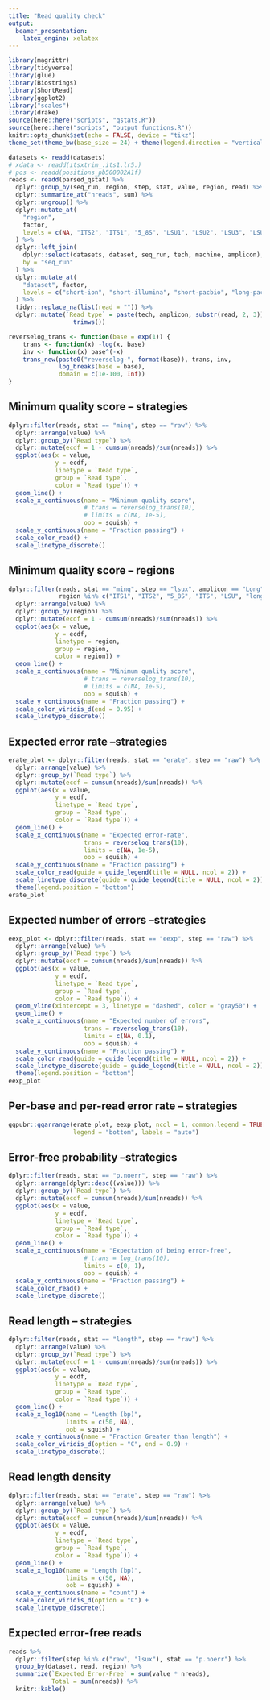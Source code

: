 ```yaml
---
title: "Read quality check"
output:
  beamer_presentation:
    latex_engine: xelatex
---
```


```r
library(magrittr)
library(tidyverse)
library(glue)
library(Biostrings)
library(ShortRead)
library(ggplot2)
library("scales")
library(drake)
source(here::here("scripts", "qstats.R"))
source(here::here("scripts", "output_functions.R"))
knitr::opts_chunk$set(echo = FALSE, device = "tikz")
theme_set(theme_bw(base_size = 24) + theme(legend.direction = "vertical"))
```

```r
datasets <- readd(datasets)
# xdata <- readd(itsxtrim_.its1.lr5.)
# pos <- readd(positions_pb500002A1f)
reads <- readd(parsed_qstat) %>%
  dplyr::group_by(seq_run, region, step, stat, value, region, read) %>%
  dplyr::summarize_at("nreads", sum) %>%
  dplyr::ungroup() %>%
  dplyr::mutate_at(
    "region",
    factor,
    levels = c(NA, "ITS2", "ITS1", "5_8S", "LSU1", "LSU2", "LSU3", "LSU4", "D1", "D2", "D3", "short", "ITS", "LSU", "32S", "long")
  ) %>%
  dplyr::left_join(
    dplyr::select(datasets, dataset, seq_run, tech, machine, amplicon),
    by = "seq_run"
  ) %>%
  dplyr::mutate_at(
    "dataset", factor,
    levels = c("short-ion", "short-illumina", "short-pacbio", "long-pacbio")
  ) %>%
  tidyr::replace_na(list(read = "")) %>%
  dplyr::mutate(`Read type` = paste(tech, amplicon, substr(read, 2, 3)) %>%
                  trimws())
```

```r
reverselog_trans <- function(base = exp(1)) {
    trans <- function(x) -log(x, base)
    inv <- function(x) base^(-x)
    trans_new(paste0("reverselog-", format(base)), trans, inv, 
              log_breaks(base = base), 
              domain = c(1e-100, Inf))
}
```

## Minimum quality score -- strategies

```r
dplyr::filter(reads, stat == "minq", step == "raw") %>%
  dplyr::arrange(value) %>%
  dplyr::group_by(`Read type`) %>%
  dplyr::mutate(ecdf = 1 - cumsum(nreads)/sum(nreads)) %>%
  ggplot(aes(x = value,
             y = ecdf,
             linetype = `Read type`,
             group = `Read type`,
             color = `Read type`)) +
  geom_line() +
  scale_x_continuous(name = "Minimum quality score",
                     # trans = reverselog_trans(10),
                     # limits = c(NA, 1e-5),
                     oob = squish) +
  scale_y_continuous(name = "Fraction passing") +
  scale_color_read() +
  scale_linetype_discrete()
```

## Minimum quality score -- regions

```r
dplyr::filter(reads, stat == "minq", step == "lsux", amplicon == "Long",
              region %in% c("ITS1", "ITS2", "5_8S", "ITS", "LSU", "long")) %>%
  dplyr::arrange(value) %>%
  dplyr::group_by(region) %>%
  dplyr::mutate(ecdf = 1 - cumsum(nreads)/sum(nreads)) %>%
  ggplot(aes(x = value,
             y = ecdf,
             linetype = region,
             group = region,
             color = region)) +
  geom_line() +
  scale_x_continuous(name = "Minimum quality score",
                     # trans = reverselog_trans(10),
                     # limits = c(NA, 1e-5),
                     oob = squish) +
  scale_y_continuous(name = "Fraction passing") +
  scale_color_viridis_d(end = 0.95) +
  scale_linetype_discrete()
```

## Expected error rate --strategies

```r
erate_plot <- dplyr::filter(reads, stat == "erate", step == "raw") %>%
  dplyr::arrange(value) %>%
  dplyr::group_by(`Read type`) %>%
  dplyr::mutate(ecdf = cumsum(nreads)/sum(nreads)) %>%
  ggplot(aes(x = value,
             y = ecdf,
             linetype = `Read type`,
             group = `Read type`,
             color = `Read type`)) +
  geom_line() +
  scale_x_continuous(name = "Expected error-rate",
                     trans = reverselog_trans(10),
                     limits = c(NA, 1e-5),
                     oob = squish) +
  scale_y_continuous(name = "Fraction passing") +
  scale_color_read(guide = guide_legend(title = NULL, ncol = 2)) +
  scale_linetype_discrete(guide = guide_legend(title = NULL, ncol = 2)) +
  theme(legend.position = "bottom")
erate_plot
```

## Expected number of errors --strategies

```r
eexp_plot <- dplyr::filter(reads, stat == "eexp", step == "raw") %>%
  dplyr::arrange(value) %>%
  dplyr::group_by(`Read type`) %>%
  dplyr::mutate(ecdf = cumsum(nreads)/sum(nreads)) %>%
  ggplot(aes(x = value,
             y = ecdf,
             linetype = `Read type`,
             group = `Read type`,
             color = `Read type`)) +
  geom_vline(xintercept = 3, linetype = "dashed", color = "gray50") +
  geom_line() +
  scale_x_continuous(name = "Expected number of errors",
                     trans = reverselog_trans(10),
                     limits = c(NA, 0.1),
                     oob = squish) +
  scale_y_continuous(name = "Fraction passing") +
  scale_color_read(guide = guide_legend(title = NULL, ncol = 2)) +
  scale_linetype_discrete(guide = guide_legend(title = NULL, ncol = 2)) +
  theme(legend.position = "bottom")
eexp_plot
```

## Per-base and per-read error rate -- strategies

```r
ggpubr::ggarrange(erate_plot, eexp_plot, ncol = 1, common.legend = TRUE,
                  legend = "bottom", labels = "auto")
```


## Error-free probability --strategies

```r
dplyr::filter(reads, stat == "p.noerr", step == "raw") %>%
  dplyr::arrange(dplyr::desc((value))) %>%
  dplyr::group_by(`Read type`) %>%
  dplyr::mutate(ecdf = cumsum(nreads)/sum(nreads)) %>%
  ggplot(aes(x = value,
             y = ecdf,
             linetype = `Read type`,
             group = `Read type`,
             color = `Read type`)) +
  geom_line() +
  scale_x_continuous(name = "Expectation of being error-free",
                     # trans = log_trans(10),
                     limits = c(0, 1),
                     oob = squish) +
  scale_y_continuous(name = "Fraction passing") +
  scale_color_read() +
  scale_linetype_discrete()
```

## Read length -- strategies

```r
dplyr::filter(reads, stat == "length", step == "raw") %>%
  dplyr::arrange(value) %>%
  dplyr::group_by(`Read type`) %>%
  dplyr::mutate(ecdf = 1 - cumsum(nreads)/sum(nreads)) %>%
  ggplot(aes(x = value,
             y = ecdf,
             linetype = `Read type`,
             group = `Read type`,
             color = `Read type`)) +
  geom_line() +
  scale_x_log10(name = "Length (bp)",
                limits = c(50, NA),
                oob = squish) +
  scale_y_continuous(name = "Fraction Greater than length") +
  scale_color_viridis_d(option = "C", end = 0.9) +
  scale_linetype_discrete()
```

## Read length density
```r
dplyr::filter(reads, stat == "erate", step == "raw") %>%
  dplyr::arrange(value) %>%
  dplyr::group_by(`Read type`) %>%
  dplyr::mutate(ecdf = cumsum(nreads)/sum(nreads)) %>%
  ggplot(aes(x = value,
             y = ecdf,
             linetype = `Read type`,
             group = `Read type`,
             color = `Read type`)) +
  geom_line() +
  scale_x_log10(name = "Length (bp)",
                limits = c(50, NA),
                oob = squish) +
  scale_y_continuous(name = "count") +
  scale_color_viridis_d(option = "C") +
  scale_linetype_discrete()
```

## Expected error-free reads
```r
reads %>%
  dplyr::filter(step %in% c("raw", "lsux"), stat == "p.noerr") %>%
  group_by(dataset, read, region) %>%
  summarize(`Expected Error-Free` = sum(value * nreads),
            Total = sum(nreads)) %>%
  knitr::kable()
```
